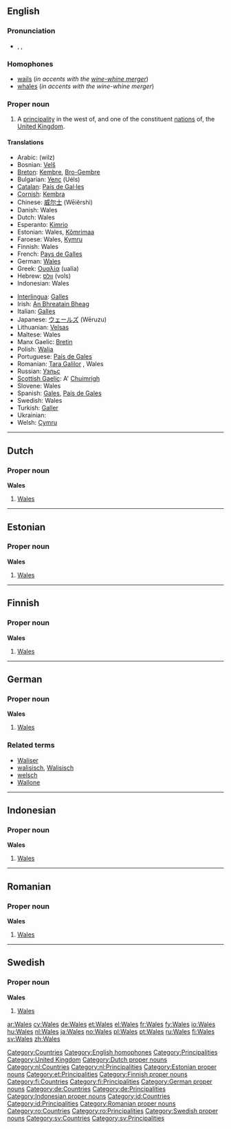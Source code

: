 {{see|wales}}
==English==

===Pronunciation===
* {{enPR|wālz}}, {{IPA|/weɪlz/}}, {{SAMPA|/weIlz/}}
*: {{rhymes|eɪlz}}

===Homophones===
* [[wail]]s (''in accents with the [[wine-whine merger]]'')
* [[whale]]s (''in accents with the wine-whine merger'')

===Proper noun===
{{en-proper noun}}

# A [[principality]] in the west of, and one of the constituent [[nation]]s of, the [[United Kingdom]].

====Translations====
{{trans-top|a constituent nation of the UK}}
* Arabic: {{Arab|[[ويلز]]}} (wilz) {{f}}
* Bosnian: [[Velš]] {{m}}
* [[Breton]]: [[Kembre]], [[Bro-Gembre]]
* Bulgarian: [[Уелс]] (Uéls)
* [[Catalan]]: [[País de Gal·les]] {{m}}
* [[Cornish]]: [[Kembra]]
* Chinese: [[威尔士]] (Wēiěrshì)
* Danish: Wales
* Dutch: Wales {{n}}
* Esperanto: [[Kimrio]]
* Estonian: Wales, [[Kõmrimaa]]
* Faroese: Wales, [[Kymru]]
* Finnish: Wales
* French: [[Pays de Galles]] {{m}}
* German: [[#German|Wales]] {{n}}
* Greek: [[Ουαλία]] (ualía) {{f}}
* Hebrew: [[וולס]] (vols)
* Indonesian: Wales
{{trans-mid}}
* [[Interlingua]]: [[Galles]]
* Irish: [[An Bhreatain Bheag]] {{f}}
* Italian: [[Galles]]
* Japanese: [[ウェールズ]] (Wēruzu)
* Lithuanian: [[Velsas]] {{m}}
* Maltese: Wales
* Manx Gaelic: [[Bretin]]
* Polish: [[Walia]] {{f}}
* Portuguese: [[País de Gales]] {{m}}
* Romanian: [[Ţara Galilor]] {{f}}, Wales {{n}}
* Russian: [[Уэльс]] {{unicode|(Uɛ́l’s)}} {{m}}
* [[Scottish Gaelic]]: A' [[Cuimrigh|Chuimrigh]] {{f}}
* Slovene: Wales {{m}}
* Spanish: [[Gales]], [[País de Gales]] {{m}}
* Swedish: Wales
* Turkish: [[Galler]]
* Ukrainian: {{t|uk|Уельс|tr=Uel’s|sc=Cyrl}} {{g|Ukrainian}}
* Welsh: [[Cymru]] {{f}}
{{trans-bottom}}

[[Category:Countries]]
[[Category:English homophones]]
[[Category:Principalities]]
[[Category:United Kingdom]]

----

==Dutch==

===Proper noun===
'''Wales'''

# [[#English|Wales]]

[[Category:Dutch proper nouns]]
[[Category:nl:Countries]]
[[Category:nl:Principalities]]

----

==Estonian==

===Proper noun===
'''Wales'''

# [[#English|Wales]] {{et-country}}

[[Category:Estonian proper nouns]]
[[Category:et:Principalities]]

----

==Finnish==

===Proper noun===
'''Wales'''

# [[#English|Wales]]

[[Category:Finnish proper nouns]]
[[Category:fi:Countries]]
[[Category:fi:Principalities]]

----

==German==

===Proper noun===
'''Wales''' {{n}}

# [[#English|Wales]]

===Related terms===
* [[Waliser]]
* [[walisisch]], [[Walisisch]]
* [[welsch]]
* [[Wallone]]

[[Category:German proper nouns]]
[[Category:de:Countries]]
[[Category:de:Principalities]]

----

==Indonesian==

===Proper noun===
'''Wales'''

# [[#English|Wales]]

[[Category:Indonesian proper nouns]]
[[Category:id:Countries]]
[[Category:id:Principalities]]

----

==Romanian==

===Proper noun===
'''Wales'''

# [[#English|Wales]]

[[Category:Romanian proper nouns]]
[[Category:ro:Countries]]
[[Category:ro:Principalities]]

----

==Swedish==

===Proper noun===
'''Wales'''

# [[#English|Wales]]

[[Category:Swedish proper nouns]]
[[Category:sv:Countries]]
[[Category:sv:Principalities]]

[[ar:Wales]]
[[cy:Wales]]
[[de:Wales]]
[[et:Wales]]
[[el:Wales]]
[[fr:Wales]]
[[fy:Wales]]
[[io:Wales]]
[[hu:Wales]]
[[nl:Wales]]
[[ja:Wales]]
[[no:Wales]]
[[pl:Wales]]
[[pt:Wales]]
[[ru:Wales]]
[[fi:Wales]]
[[sv:Wales]]
[[zh:Wales]]